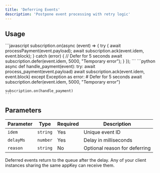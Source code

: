 ```yaml
---
title: 'Deferring Events'
description: 'Postpone event processing with retry logic'
---
```


## Usage

<Tabs>
  <Tab title="Node.js">
    ```javascript
    subscription.on(async (event) => {
      try {
        await processPayment(event.payload);
        await subscription.ack(event.idem, event.block);
      } catch (error) {
        // Defer for 5 seconds
        await subscription.defer(event.idem, 5000, "Temporary error");
      }
    });
    ```
  </Tab>
  <Tab title="Python">
    ```python
    async def handle_payment(event):
        try:
            await process_payment(event.payload)
            await subscription.ack(event.idem, event.block)
        except Exception as error:
            # Defer for 5 seconds
            await subscription.defer(event.idem, 5000, "Temporary error")

    subscription.on(handle_payment)
    ```
  </Tab>
</Tabs>

## Parameters

| Parameter | Type | Required | Description |
|-----------|------|----------|-------------|
| `idem` | `string` | Yes | Unique event ID |
| `delayMs` | `number` | Yes | Delay in milliseconds |
| `reason` | `string` | No | Optional reason for deferring |

<Note>
Deferred events return to the queue after the delay. Any of your client instances sharing the same appKey can receive them.
</Note>
